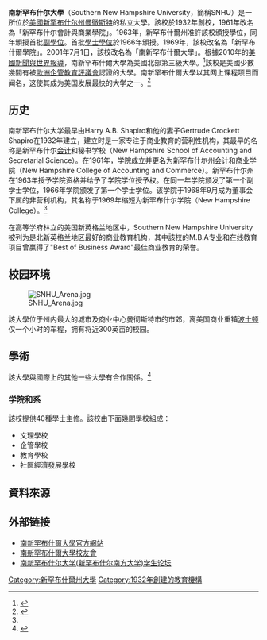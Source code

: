 {{NoteTA
|1=zh-cn:罕布什尔; zh-tw:罕布夏; zh-hk:罕布什爾;
}}
{{Infobox university
| name = 南新罕布夏大學
| EnglishName =Southern New Hampshire University
| image = [[File:Southern_New_Hampshire_University_seal.svg|File:Southern_New_Hampshire_University_seal.svg]]
| image_size = 175px
| motto = ''Summa Optimaque''（[[拉丁文|拉丁文]]）<br/>The Greatest and the Best
| mottoeng = 
| established = 1932年<ref name="history">{{cite web|url=http://www.snhu.edu/about-us/leadership-and-history/history|title=History|publisher=SNHU|accessdate=September 25, 2013|archive-date=2020-11-04|archive-url=https://web.archive.org/web/20201104015454/https://www.snhu.edu/about-us/leadership-and-history/history|dead-url=no}}</ref>
| type = [[私立大学|私立大学]]
| academic_affiliations = 
| endowment = $1670万（2013） <ref>{{cite web |title=U.S. and Canadian Institutions Listed by Fiscal Year 2012 Endowment Market Value and Percentage Change* in Endowment Market Value from FY 2011 to FY 2012 (revised February 4, 2013) |publisher=NACUBO.org |date=February 4, 2013 |accessdate=June 13, 2014 |url=http://www.nacubo.org/Documents/research/2012NCSEPublicTablesEndowmentMarketValuesRevisedFebruary42013.pdf |archive-url=https://web.archive.org/web/20130512184138/http://www.nacubo.org/Documents/research/2012NCSEPublicTablesEndowmentMarketValuesRevisedFebruary42013.pdf |dead-url=yes |archive-date=2013-05-12 }}</ref>
| city = [[曼彻斯特_(新罕布什尔州)|曼彻斯特]]/[[胡克西特_(新罕布什尔州)|胡克西特]]
| state = [[新罕布什尔州|新罕布什尔州]]
| campus = [[郊区|郊区]] {{convert|300|acre|km2}}
| president = Paul J. LeBlanc<ref name="leadership">{{cite web |title=Leadership |publisher=SNHU |accessdate=February 14, 2014 |url=http://www.snhu.edu/about-us/leadership-and-history/leadership |archive-date=2020-09-27 |archive-url=https://web.archive.org/web/20200927040428/https://www.snhu.edu/about-us/leadership-and-history/leadership |dead-url=no }}</ref>
| country = [[美国|美国]]
| faculty = 159 <small>（全职）</small><ref name="ed.gov">{{cite web |title=Southern New Hampshire University |publisher=[[National_Center_for_Education_Statistics|National Center for Education Statistics]] |accessdate=June 9, 2017 |url=https://nces.ed.gov/collegenavigator/?q=snhu&s=all&id=183026#general |archive-date=2020-10-23 |archive-url=https://web.archive.org/web/20201023004635/https://nces.ed.gov/collegenavigator/?q=snhu&s=all&id=183026#general |dead-url=no }}</ref><br>5,142 <small>（兼职）</small><ref name="ed.gov"/>
| students = 73,177 <small>（总人数）</small><ref name="ed.gov"/><br>4,092 <small>（在校学生人数）</small><ref>{{cite web |title=Southern New Hampshire University: Overview |publisher=''[[U.S._News_&_World_Report|U.S. News & World Report]]'' |accessdate=April 23, 2014 |url=http://usnews.com/best-colleges/southern-new-hampshire-university-2580 |archive-date=2021-02-24 |archive-url=https://web.archive.org/web/20210224180235/https://www.usnews.com/best-colleges/southern-new-hampshire-university-2580 |dead-url=no }}</ref>
| undergrad = 54,150<ref name="ed.gov"/>
| postgrad = 19,027<ref name="ed.gov"/>
| colors = 蓝色与金色<ref>{{cite manual |url=https://issuu.com/snhu/docs/gsfinalweb |title=The No-Sweat Guide to Branding: Southern New Hampshire University's branding standards |date=March 25, 2010 |accessdate=November 13, 2017 |archive-date=2022-05-17 |archive-url=https://web.archive.org/web/20220517001330/https://issuu.com/snhu/docs/gsfinalweb }}</ref><br/>{{color box|#001E60}} {{color box|#F2A900}}
| nickname = Penmen
| sporting_affiliations = 
| mascot = Petey Penmen
| coor  = {{Coord|43|2|23|N|71|27|14|W|type:edu_region:US-NH|display=inline,title}}
| website = {{url|www.snhu.edu}}
| logo = Southern New Hampshire University logo.svg
| logo_size = 175
}} 

'''南新罕布什尔大學'''（Southern New Hampshire University，簡稱SNHU）是一所位於[[美國|美國]][[新罕布什尔州|新罕布什尔州]][[曼徹斯特_(新罕布什爾州)|曼徹斯特]]的私立大學。該校於1932年創校，1961年改名為「新罕布什尔會計與商業學院」。1963年，新罕布什爾州准許該校頒授學位，同年頒授首批[[副學位|副學位]]。首批[[學士學位|學士學位]]於1966年頒授。1969年，該校改名為「新罕布什爾學院」。2001年7月1日，該校改名為「南新罕布什爾大學」。根據2010年的[[美國新聞與世界報導|美國新聞與世界報導]]，南新罕布什爾大學為美國北部第三級大學。<ref>{{Cite web |url=http://colleges.usnews.rankingsandreviews.com/best-colleges/manchester-nh/southern-new-hampshire-university-2580/@@Academics_overview.html |title=存档副本 |access-date=2010-01-24 |archive-date=2010-08-08 |archive-url=https://web.archive.org/web/20100808191000/http://colleges.usnews.rankingsandreviews.com/best-colleges/manchester-nh/southern-new-hampshire-university-2580/@@Academics_overview.html |dead-url=no }}</ref>該校是美國少數幾間有被[[歐洲企管教育評議會|歐洲企管教育評議會]]認證的大學。南新罕布什爾大學以其网上课程项目而闻名，这使其成为美国发展最快的大学之一。<ref>{{Cite news|url=http://nhpr.org/post/snhu-president-details-major-manchester-expansion|title=SNHU President Details Major Manchester Expansion|last=Biello|first=Peter|access-date=2018-02-10|language=en|archive-date=2020-09-24|archive-url=https://web.archive.org/web/20200924015947/https://www.nhpr.org/post/snhu-president-details-major-manchester-expansion|dead-url=no}}</ref>

==历史==
南新罕布什尔大学最早由Harry A.B. Shapiro和他的妻子Gertrude Crockett Shapiro在1932年建立，建立时是一家专注于商业教育的营利性机构，其最早的名称是新罕布什尔[[会计学|会计]]和秘书学校（New Hampshire School of Accounting and Secretarial Science）。在1961年，学院成立并更名为新罕布什尔州会计和商业学院（New Hampshire College of Accounting and Commerce）。新罕布什尔州在1963年授予学院资格并给予了学院学位授予权。在同一年学院颁发了第一个副学士学位，1966年学院颁发了第一个学士学位。该学院于1968年9月成为董事会下属的非营利机构，其名称于1969年缩短为新罕布什尔学院（New Hampshire College）。<ref name="history"/>

在高等学府林立的美国新英格兰地区中，Southern New Hampshire University被列为是北新英格兰地区最好的商业教育机构，其中該校的M.B.A专业和在线教育项目曾赢得了"Best of Business Award"最佳商业教育的荣誉。

==校园环境==
[[File:SNHU_Arena.jpg|thumb]]

該大學位于州内最大的城市及商业中心曼彻斯特市的市郊，离美国商业重镇[[波士顿|波士顿]]仅一个小时的车程，拥有将近300英亩的校园。

==學術==
該大學與國際上的其他一些大學有合作關係。<ref>{{cite web|url=http://www.snhu.edu/student-experience/campus-experience/study-abroad-programs|publisher=SNHU|title=Study Abroad Programs|access-date=2016-03-19|archive-date=2021-01-15|archive-url=https://web.archive.org/web/20210115175156/https://www.snhu.edu/student-experience/campus-experience/study-abroad-programs|dead-url=no}}</ref>
===学院和系===
該校提供40種學士主修。該校由下面幾間學校組成：
*文理學校
*企管學校
*教育學校
*社區經濟發展學校

==資料來源==
{{reflist}}

==外部链接==
*[http://www.snhu.edu/ 南新罕布什爾大學官方網站] {{Wayback|url=http://www.snhu.edu/ |date=20210223143618 }}
*[https://web.archive.org/web/20101128195533/http://www.college-usa.org/htm/southern10.htm 南新罕布什爾大學校友會]
*[http://www.nhchinese.com/special/special-topic-on-southern-new-hampshire-university 南新罕布什尔大学(新罕布什尔南方大学)学生论坛] {{Wayback|url=http://www.nhchinese.com/special/special-topic-on-southern-new-hampshire-university |date=20160304142120 }}
{{新罕布什爾州的學院和大學}}

{{DEFAULTSORT:Southern New Hampshire University}}
[[Category:新罕布什爾州大學|Category:新罕布什爾州大學]]
[[Category:1932年創建的教育機構|Category:1932年創建的教育機構]]